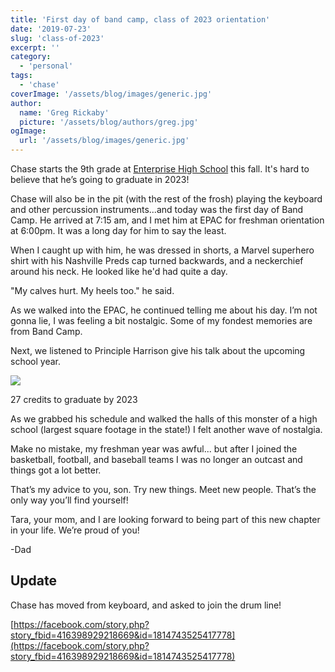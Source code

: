 ```yaml
---
title: 'First day of band camp, class of 2023 orientation'
date: '2019-07-23'
slug: 'class-of-2023'
excerpt: ''
category:
  - 'personal'
tags:
  - 'chase'
coverImage: '/assets/blog/images/generic.jpg'
author:
  name: 'Greg Rickaby'
  picture: '/assets/blog/authors/greg.jpg'
ogImage:
  url: '/assets/blog/images/generic.jpg'
---
```


Chase starts the 9th grade at [Enterprise High School](https://www.enterpriseschools.net/site/Default.aspx?PageID=9) this fall. It's hard to believe that he’s going to graduate in 2023!

Chase will also be in the pit (with the rest of the frosh) playing the keyboard and other percussion instruments...and today was the first day of Band Camp. He arrived at 7:15 am, and I met him at EPAC for freshman orientation at 6:00pm. It was a long day for him to say the least.

When I caught up with him, he was dressed in shorts, a Marvel superhero shirt with his Nashville Preds cap turned backwards, and a neckerchief around his neck. He looked like he'd had quite a day.

"My calves hurt. My heels too." he said.

As we walked into the EPAC, he continued telling me about his day. I’m not gonna lie, I was feeling a bit nostalgic. Some of my fondest memories are from Band Camp.

Next, we listened to Principle Harrison give his talk about the upcoming school year.

![](/blog/images/img_6254.jpg)

27 credits to graduate by 2023

As we grabbed his schedule and walked the halls of this monster of a high school (largest square footage in the state!) I felt another wave of nostalgia.

Make no mistake, my freshman year was awful... but after I joined the basketball, football, and baseball teams I was no longer an outcast and things got a lot better.

That’s my advice to you, son. Try new things. Meet new people. That’s the only way you’ll find yourself!

Tara, your mom, and I are looking forward to being part of this new chapter in your life. We’re proud of you!

\-Dad

## Update

Chase has moved from keyboard, and asked to join the drum line!

[https://facebook.com/story.php?story_fbid=416398929218669&id=1814743525417778](https://facebook.com/story.php?story_fbid=416398929218669&id=1814743525417778)
